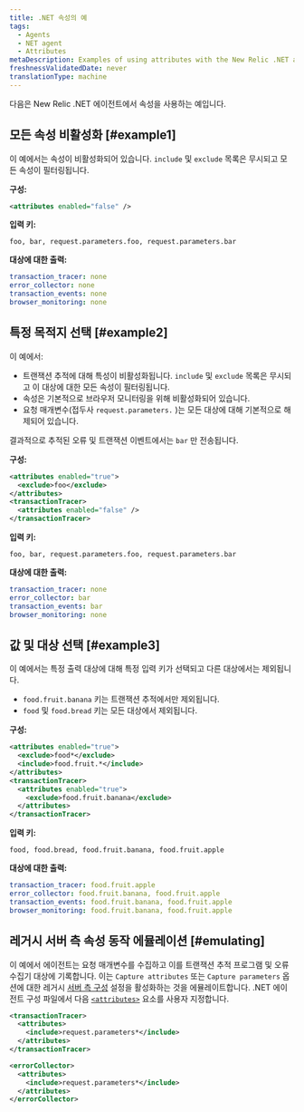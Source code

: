 ```yaml
---
title: .NET 속성의 예
tags:
  - Agents
  - NET agent
  - Attributes
metaDescription: Examples of using attributes with the New Relic .NET agent.
freshnessValidatedDate: never
translationType: machine
---
```


다음은 New Relic .NET 에이전트에서 속성을 사용하는 예입니다.

## 모든 속성 비활성화 [#example1]

이 예에서는 속성이 비활성화되어 있습니다. `include` 및 `exclude` 목록은 무시되고 모든 속성이 필터링됩니다.

**구성:**

```xml
<attributes enabled="false" />
```

**입력 키:**

```
foo, bar, request.parameters.foo, request.parameters.bar
```

**대상에 대한 출력:**

```yml
transaction_tracer: none
error_collector: none
transaction_events: none
browser_monitoring: none
```

## 특정 목적지 선택 [#example2]

이 예에서:

* 트랜잭션 추적에 대해 특성이 비활성화됩니다. `include` 및 `exclude` 목록은 무시되고 이 대상에 대한 모든 속성이 필터링됩니다.
* 속성은 기본적으로 브라우저 모니터링을 위해 비활성화되어 있습니다.
* 요청 매개변수(접두사 `request.parameters.` )는 모든 대상에 대해 기본적으로 해제되어 있습니다.

결과적으로 추적된 오류 및 트랜잭션 이벤트에서는 `bar` 만 전송됩니다.

**구성:**

```xml
<attributes enabled="true">
  <exclude>foo</exclude>
</attributes>
<transactionTracer>
  <attributes enabled="false" />
</transactionTracer>
```

**입력 키:**

```
foo, bar, request.parameters.foo, request.parameters.bar
```

**대상에 대한 출력:**

```yml
transaction_tracer: none
error_collector: bar
transaction_events: bar
browser_monitoring: none
```

## 값 및 대상 선택 [#example3]

이 예에서는 특정 출력 대상에 대해 특정 입력 키가 선택되고 다른 대상에서는 제외됩니다.

* `food.fruit.banana` 키는 트랜잭션 추적에서만 제외됩니다.
* `food` 및 `food.bread` 키는 모든 대상에서 제외됩니다.

**구성:**

```xml
<attributes enabled="true">
  <exclude>food*</exclude>
  <include>food.fruit.*</include>
</attributes>
<transactionTracer>
  <attributes enabled="true">
    <exclude>food.fruit.banana</exclude>
  </attributes>
</transactionTracer>
```

**입력 키:**

```
food, food.bread, food.fruit.banana, food.fruit.apple
```

**대상에 대한 출력:**

```yml
transaction_tracer: food.fruit.apple
error_collector: food.fruit.banana, food.fruit.apple
transaction_events: food.fruit.banana, food.fruit.apple
browser_monitoring: food.fruit.banana, food.fruit.apple
```

## 레거시 서버 측 속성 동작 에뮬레이션 [#emulating]

이 예에서 에이전트는 요청 매개변수를 수집하고 이를 트랜잭션 추적 프로그램 및 오류 수집기 대상에 기록합니다. 이는 `Capture attributes` 또는 `Capture parameters` 옵션에 대한 레거시 [서버 측 구성](/docs/agents/manage-apm-agents/configuration/server-side-agent-configuration) 설정을 활성화하는 것을 에뮬레이트합니다. .NET 에이전트 구성 파일에서 다음 [`<attributes>`](/docs/agents/net-agent/installation-configuration/net-agent-configuration#agent-attributes) 요소를 사용자 지정합니다.

```xml
<transactionTracer>
  <attributes>
    <include>request.parameters*</include>
  </attributes>
</transactionTracer>

<errorCollector>
  <attributes>
    <include>request.parameters*</include>
  </attributes>
</errorCollector>
```